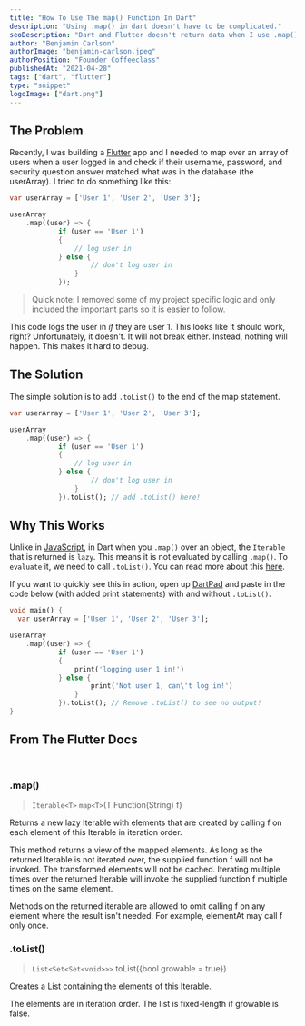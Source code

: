 ```yaml
---
title: "How To Use The map() Function In Dart"
description: "Using .map() in dart doesn't have to be complicated."
seoDescription: "Dart and Flutter doesn't return data when I use .map() function on array list."
author: "Benjamin Carlson"
authorImage: "benjamin-carlson.jpeg"
authorPosition: "Founder Coffeeclass"
publishedAt: "2021-04-28"
tags: ["dart", "flutter"]
type: "snippet"
logoImage: ["dart.png"]
---
```


## The Problem

Recently, I was building a [Flutter](https://flutter.dev/?gclid=Cj0KCQjwsqmEBhDiARIsANV8H3aB8Bs-JYv8Pupzys4lwa3Trgh2gIfCWxUGsf4BuCIVxM0VJnT6sikaAmc_EALw_wcB&gclsrc=aw.ds) app and
I needed to map over an array of users when a user logged in and check if their username, password, and security question answer matched what was
in the database (the userArray). I tried to do something like this:

```dart
var userArray = ['User 1', 'User 2', 'User 3'];

userArray
    .map((user) => {
            if (user == 'User 1')
            {
                // log user in
            } else {
                    // don't log user in
                }
            });
```

> Quick note: I removed some of my project specific logic and only included the important parts so it is easier to follow.

This code logs the user in *if* they are user 1. This looks like it should work, right? Unfortunately, it doesn't. It will not break either. Instead,
nothing will happen. This makes it hard to debug.

## The Solution

The simple solution is to add `.toList()` to the end of the map statement.

```dart
var userArray = ['User 1', 'User 2', 'User 3'];

userArray
    .map((user) => {
            if (user == 'User 1')
            {
                // log user in
            } else {
                    // don't log user in
                }
            }).toList(); // add .toList() here!
```

## Why This Works

Unlike in [JavaScript](https://www.javascript.com/), in Dart when you `.map()` over an object, the `Iterable` that
is returned is `lazy`. This means it is not evaluated by calling `.map()`. To `evaluate` it, we need to call `.toList()`. You
can read more about this [here](https://api.dart.dev/stable/2.12.4/dart-core/Iterable-class.html).

If you want to quickly see this in action, open up [DartPad](https://dartpad.dev/?null_safety=true) and paste in the code below (with added print statements)
with and without `.toList()`.

```dart
void main() {
  var userArray = ['User 1', 'User 2', 'User 3'];

userArray
    .map((user) => {
            if (user == 'User 1')
            {
                print('logging user 1 in!')
            } else {
                    print('Not user 1, can\'t log in!')
                }
            }).toList(); // Remove .toList() to see no output!
}
```

## From The Flutter Docs

<br />

### .map()

> `Iterable<T>` `map<T>`(T Function(String) f)

Returns a new lazy Iterable with elements that are created by calling f on each element of this Iterable in iteration order.

This method returns a view of the mapped elements. As long as the returned Iterable is not iterated over, the supplied function f will not be invoked. The transformed elements will not be cached. Iterating multiple times over the returned Iterable will invoke the supplied function f multiple times on the same element.

Methods on the returned iterable are allowed to omit calling f on any element where the result isn't needed. For example, elementAt may call f only once.

### .toList()

> `List<Set<Set<void>>>` toList({bool growable = true})

Creates a List containing the elements of this Iterable.

The elements are in iteration order. The list is fixed-length if growable is false.